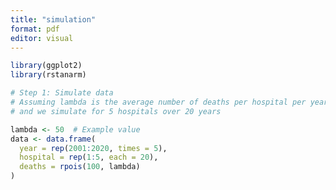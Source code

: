 ```yaml
---
title: "simulation"
format: pdf
editor: visual
---
```

```r
library(ggplot2)
library(rstanarm)

# Step 1: Simulate data
# Assuming lambda is the average number of deaths per hospital per year
# and we simulate for 5 hospitals over 20 years

lambda <- 50  # Example value
data <- data.frame(
  year = rep(2001:2020, times = 5),
  hospital = rep(1:5, each = 20),
  deaths = rpois(100, lambda)
)
```

